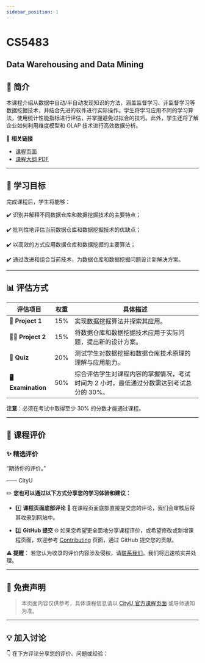 ```yaml
---
sidebar_position: 1
---
```


# CS5483
## Data Warehousing and Data Mining

## **📘 简介**
本课程介绍从数据中自动/半自动发现知识的方法，涵盖监督学习、非监督学习等数据挖掘技术，并结合先进的软件进行实际操作。学生将学习应用不同的学习算法，使用统计性能指标进行评估，并掌握避免过拟合的技巧。此外，学生还将了解企业如何利用维度模型和 OLAP 技术进行高效数据分析。

🔗 **相关链接**
- [课程页面](https://www.cityu.edu.hk/catalogue/pg/202425/course/CS5483.htm)
- [课程大纲 PDF](https://www.cityu.edu.hk/catalogue/pg/202425/course/CS5483.pdf)

---

## **🎯 学习目标**

完成课程后，学生将能够：

✔️ 识别并解释不同数据仓库和数据挖掘技术的主要特点；

✔️ 批判性地评估当前数据仓库和数据挖掘技术的优缺点；

✔️ 以高效的方式应用数据仓库和数据挖掘的主要算法；

✔️ 通过改进和组合当前技术，为数据仓库和数据挖掘问题设计新解决方案。

---

## **📊 评估方式**

| **评估项目**              | **权重** | **具体描述**                                                                                       |
|--------------------------|---------|---------------------------------------------------------------------------------------------------|
| **📝 Project 1**          | 15%     | 实现数据挖掘算法并探索其应用。                                                                     |
| **🧑‍💻 Project 2**         | 15%     | 将数据仓库和数据挖掘技术应用于实际问题，提出新的设计方案。                                           |
| **📄 Quiz**               | 20%     | 测试学生对数据挖掘和数据仓库技术原理的理解与应用能力。                                               |
| **🖥️ Examination**          | 50%     | 综合评估学生对课程内容的掌握情况，考试时间为 2 小时，最低通过分数需达到考试总分的 30%。                  |

**注意**：必须在考试中取得至少 30% 的分数才能通过课程。

---

## **💬 课程评价**

### ✨ **精选评价**
<div className={commentStyles.commentBox}>
    <p className={commentStyles.commentText}>
        “期待你的评价。”
    </p>
    <p className={commentStyles.commentAuthor}>—— CityU</p>
</div>

✏️ **您也可以通过以下方式分享您的学习体验和建议：**

- 1️⃣ **课程页面底部评论**
💬 在课程页面底部直接提交您的评论，我们会审核后将其收录到网站中。

- 2️⃣ **GitHub 提交**
🌐 如果您希望更全面地分享课程评价，或希望修改或新增课程页面，欢迎参考 [Contributing](https://penjc.github.io/cityU-navigator/contributing) 页面，通过 GitHub 提交您的贡献。

**⚠️ 提醒**：
若您认为收录的评价内容涉及侵权，请[联系我们](https://github.com/penjc/cityU-navigator/issues)。我们将迅速核实并处理。

---

## **📌 免责声明**

> 本页面内容仅供参考，具体课程信息请以 [CityU 官方课程页面](https://www.cityu.edu.hk/academic/catalogue) 或导师通知为准。

---

## **💡 加入讨论**

👇 在下方评论分享您的评价、问题或经验：
<Utterances />